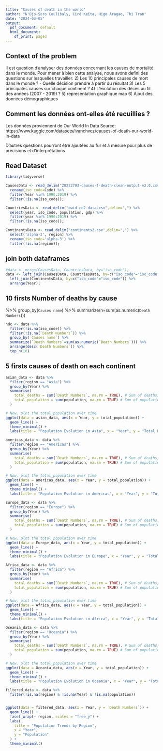 ```yaml
---
title: "Causes of death in the world"
author: "N'Djo-Soro Coulibaly, Ciré Keïta, Higo Aragao, Thi Tran"
date: "2024-03-05"
output:
  pdf_document: default
  html_document:
    df_print: paged
---
```


## Context of the problem
  Il est question d'analyser des données concernant les causes de mortalité dans le monde. Pour mener à bien cette analyse, nous avons defini des questions sur lesquelles travailler:
  2) Les 10 principales causes de mort dans le monde ? 
    - Quelle décision prendre à partir du résultat
  3) Les 5 principales causes sur chaque continent ? 
  4) L'évolution des décès au fil des années (2007 - 2019) ?
  5) representation graphique map
  6) Ajout des données démographiques


## Comment les données ont-elles été recuillies ?
Les données proviennent de Our World In Data
Source: https://www.kaggle.com/datasets/ivanchvez/causes-of-death-our-world-in-data



D'autres questions pourront être ajoutées au fur et à mesure pour plus de précisions et d'interprétations


## Read Dataset

```r
library(tidyverse)

CausesData <- read_delim("20222703-causes-f-death-clean-output-v2.0.csv", delim=",") %>%
  rename(iso_code=Code) %>%
  filter(Year %in% 1990:2019) %>%
  filter(!is.na(iso_code));
```


```r
CountriesData <- read_delim("owid-co2-data.csv",delim=",") %>%
  select(year, iso_code, population, gdp) %>%
  filter(year %in% 1990:2019) %>%
  filter(!is.na(iso_code));
```

```r
ContinentsData <- read_delim("continents2.csv",delim=",") %>%
  select('alpha-3', region) %>%
  rename(iso_code='alpha-3') %>%
  filter(!is.na(region));
```

## join both dataframes
```r
#data <- merge(CausesData, CountriesData, by="iso_code");
data <- left_join(CausesData, CountriesData, by=c("iso_code"="iso_code", "Year"="year")) %>%
  left_join(ContinentsData, by=c("iso_code"="iso_code")) %>%
  arrange(Year);
```


## 10 firsts Number of deaths by cause
%>%
  group_by(`Causes name`) %>%
  summarize(n=sum(as.numeric(`Death Numbers`)))
  
```r
ndc <- data %>%
  filter(!is.na(iso_code)) %>%
  filter(!is.na(`Death Numbers`)) %>%
  group_by(`Causes name`) %>%
  summarize(`Death Numbers`=sum(as.numeric(`Death Numbers`))) %>%
  arrange(desc(`Death Numbers`)) %>%
  top_n(10)
```

## 5 firsts causes of death on each continent
```r

asian_data <- data %>%
  filter(region == "Asia") %>%
  group_by(Year) %>%
  summarise(
    total_deaths = sum(`Death Numbers`, na.rm = TRUE), # Sum of deaths, removing NAs
    total_population = sum(population, na.rm = TRUE) # Sum of population, removing NAs
  )

# Now, plot the total_population over time
ggplot(data = asian_data, aes(x = Year, y = total_population)) +
  geom_line() +
  theme_minimal() +
  labs(title = "Population Evolution in Asia", x = "Year", y = "Total Population")

```

```r
americas_data <- data %>%
  filter(region == "Americas") %>%
  group_by(Year) %>%
  summarise(
    total_deaths = sum(`Death Numbers`, na.rm = TRUE), # Sum of deaths, removing NAs
    total_population = sum(population, na.rm = TRUE) # Sum of population, removing NAs
  )

# Now, plot the total_population over time
ggplot(data = americas_data, aes(x = Year, y = total_population)) +
  geom_line() +
  theme_minimal() +
  labs(title = "Population Evolution in Americas", x = "Year", y = "Total Population")
```
```r

Europe_data <- data %>%
  filter(region == "Europe") %>%
  group_by(Year) %>%
  summarise(
    total_deaths = sum(`Death Numbers`, na.rm = TRUE), # Sum of deaths, removing NAs
    total_population = sum(population, na.rm = TRUE) # Sum of population, removing NAs
  )

# Now, plot the total_population over time
ggplot(data = Europe_data, aes(x = Year, y = total_population)) +
  geom_line() +
  theme_minimal() +
  labs(title = "Population Evolution in Europe", x = "Year", y = "Total Population")
```

```r

Africa_data <- data %>%
  filter(region == "Africa") %>%
  group_by(Year) %>%
  summarise(
    total_deaths = sum(`Death Numbers`, na.rm = TRUE), # Sum of deaths, removing NAs
    total_population = sum(population, na.rm = TRUE) # Sum of population, removing NAs
  )

# Now, plot the total_population over time
ggplot(data = Africa_data, aes(x = Year, y = total_population)) +
  geom_line() +
  theme_minimal() +
  labs(title = "Population Evolution in Africa", x = "Year", y = "Total Population")
```

```r
Oceania_data <- data %>%
  filter(region == "Oceania") %>%
  group_by(Year) %>%
  summarise(
    total_deaths = sum(`Death Numbers`, na.rm = TRUE), # Sum of deaths, removing NAs
    total_population = sum(population, na.rm = TRUE) # Sum of population, removing NAs
  )

# Now, plot the total_population over time
ggplot(data = Oceania_data, aes(x = Year, y = total_population)) +
  geom_line() +
  theme_minimal() +
  labs(title = "Population Evolution in Oceania", x = "Year", y = "Total Population")
```




```r

filtered_data <- data %>%
  filter(!is.na(region) & !is.na(Year) & !is.na(population))


ggplot(data = filtered_data, aes(x = Year, y = `Death Numbers`)) + 
  geom_line() + 
  facet_wrap(~ region, scales = "free_y") + 
  labs(
    title = "Population Trends by Region",
    x = "Year",
    y = "Population"
  ) +
  theme_minimal()


```

